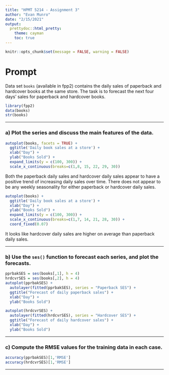 ```yaml
---
title: "HPMT 5214 - Assignment 3"
author: "Evan Munro"
date: "2/15/2021"
output: 
  prettydoc::html_pretty:
    theme: cayman
    toc: true
---
```


```r
knitr::opts_chunk$set(message = FALSE, warning = FALSE)
```

# Prompt

Data set `books` (available in fpp2) contains the daily sales of paperback and hardcover books at
the same store. The task is to forecast the next four days’ sales for paperback and hardcover
books.

```r
library(fpp2)
data(books)
str(books)
```

***

### **a)** Plot the series and discuss the main features of the data.
```r
autoplot(books, facets = TRUE) + 
  ggtitle('Daily book sales at a store') +
  xlab("Day") +
  ylab("Books Sold") +
  expand_limits(y = c(100, 300)) +
  scale_x_continuous(breaks=c(1,8, 15, 22, 29, 30))
```

Both the paperback daily sales and hardcover daily sales appear to have a positive trend of increasing daily sales over time. There does not appear to be any weekly seasonality for either paperback or hardcover daily sales. 

```r
autoplot(books) + 
  ggtitle('Daily book sales at a store') +
  xlab("Day") +
  ylab("Books Sold") +
  expand_limits(y = c(100, 300)) +
  scale_x_continuous(breaks=c(1,7, 14, 21, 28, 30)) +
  coord_fixed(0.07)
```

It looks like hardcover daily sales are higher on average than paperback daily sales.

***

### **b)** Use the `ses()` function to forecast each series, and plot the forecasts.

```r
pprbakSES = ses(books[,1], h = 4)
hrdcvrSES = ses(books[,2], h = 4)
autoplot(pprbakSES) + 
  autolayer(fitted(pprbakSES), series = "Paperback SES") + 
  ggtitle("Forecast of daily paperback sales") +
  xlab("Day") +
  ylab("Books Sold")

autoplot(hrdcvrSES) + 
  autolayer(fitted(hrdcvrSES), series = "Hardcover SES") + 
  ggtitle("Forecast of daily hardcover sales") +
  xlab("Day") +
  ylab("Books Sold")
```


***

### **c)** Compute the RMSE values for the training data in each case.

```r
accuracy(pprbakSES)[1,'RMSE']
accuracy(hrdcvrSES)[1,'RMSE']
```


***


</br>
</br>
</br>
</br>
















